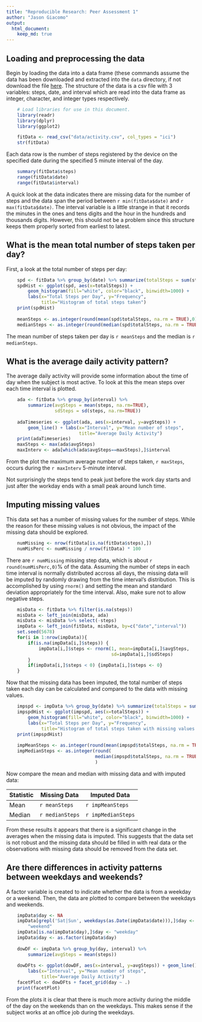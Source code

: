 ```yaml
---
title: "Reproducible Research: Peer Assessment 1"
author: "Jason Giacomo"
output: 
  html_document:
    keep_md: true
---
```



## Loading and preprocessing the data

Begin by loading the data into a data frame (these commands assume the data has
been downloaded and extracted into the `data` directory, if not download the
file
[here](https://d396qusza40orc.cloudfront.net/repdata%2Fdata%2Factivity.zip). The
structure of the data is a csv file with 3 variables: steps, date, and interval
which are read into the data frame as integer, character, and 
integer types respectively.

```r
    # Load libraries for use in this document.
    library(readr)
    library(dplyr)
    library(ggplot2)
```
```r
    fitData <- read_csv("data/activity.csv", col_types = "ici")
    str(fitData)
```

Each data row is the number of steps registered by the device on the specified
date during the specified 5 minute interval of the day.

```r
    summary(fitData$steps)
    range(fitData$date)
    range(fitData$interval)
```

A quick look at the data indicates there are missing data for the number of
steps and the data span the period between `r min(fitData$date)` and 
`r max(fitData$date)`. The interval variable is a little strange in that it
records the minutes in the ones and tens digits and the hour in the hundreds and
thousands digits. However, this should not be a problem since this structure
keeps them properly sorted from earliest to latest.

## What is the mean total number of steps taken per day?

First, a look at the total number of steps per day:

```r
    spd <- fitData %>% group_by(date) %>% summarize(totalSteps = sum(steps))
    spdHist <- ggplot(spd, aes(x=totalSteps)) +
        geom_histogram(fill="white", color="black", binwidth=1000) +
        labs(x="Total Steps per Day", y="Frequency",
             title="Histogram of total steps taken")
    print(spdHist)
    
    meanSteps <- as.integer(round(mean(spd$totalSteps, na.rm = TRUE),0))
    medianSteps <- as.integer(round(median(spd$totalSteps, na.rm = TRUE),0))
```

The mean number of steps taken per day is `r meanSteps`
and the median is `r medianSteps`.

## What is the average daily activity pattern?

The average daily activity will provide some information about the time of day
when the subject is most active. To look at this the mean steps over each
time interval is plotted.

```r
    ada <- fitData %>% group_by(interval) %>%
        summarize(avgSteps = mean(steps, na.rm=TRUE),
                  sdSteps = sd(steps, na.rm=TRUE))
    
    adaTimeseries <- ggplot(ada, aes(x=interval, y=avgSteps)) +
        geom_line() + labs(x="Interval", y="Mean number of steps", 
                           title="Average Daily Activity")
    print(adaTimeseries)
    maxSteps <- max(ada$avgSteps)
    maxInterv <- ada[which(ada$avgSteps==maxSteps),]$interval
```

From the plot the maximum average number of steps taken, `r maxSteps`, occurs
during the `r maxInterv` 5-minute interval.

Not surprisingly the steps tend to peak just before the work day starts and just
after the workday ends with a small peak around lunch time.

## Imputing missing values

This data set has a number of missing values for the number of steps. While the
reason for these missing values is not obvious, the impact of the missing data
should be explored.

```r
    numMissing <- nrow(fitData[is.na(fitData$steps),])
    numMisPerc <- numMissing / nrow(fitData) * 100
```

There are `r numMissing` missing step data, which is about
`r round(numMisPerc,0)`% of the data. Assuming the number of steps in each time interval is normally distributed accross all days, the missing data will be imputed by randomly drawing from the time interval's distribution. This is accomplished by using `rnorm()` and setting the mean and standard deviation appropriately for the time interval. Also, make sure not to allow negative steps.

```r
    misData <- fitData %>% filter(is.na(steps))
    misData <- left_join(misData, ada)
    misData <- misData %>% select(-steps)
    impData <- left_join(fitData, misData, by=c("date","interval"))
    set.seed(5678)
    for(i in 1:nrow(impData)){
        if(is.na(impData[i,]$steps)) {
            impData[i,]$steps <- rnorm(1, mean=impData[i,]$avgSteps,
                                       sd=impData[i,]$sdSteps)
        }
        if(impData[i,]$steps < 0) {impData[i,]$steps <- 0}
    }
```

Now that the missing data has been imputed, the total number of steps taken each
day can be calculated and compared to the data with missing values.

```r
    impspd <- impData %>% group_by(date) %>% summarize(totalSteps = sum(steps))
    impspdHist <- ggplot(impspd, aes(x=totalSteps)) +
        geom_histogram(fill="white", color="black", binwidth=1000) +
        labs(x="Total Steps per Day", y="Frequency",
             title="Histogram of total steps taken with missing values imputed")
    print(impspdHist)
    
    impMeanSteps <- as.integer(round(mean(impspd$totalSteps, na.rm = TRUE),0))
    impMedianSteps <- as.integer(round(
                                 median(impspd$totalSteps, na.rm = TRUE),0)
                                 )
```

Now compare the mean and median with missing data and with imputed data:

Statistic | Missing Data    | Imputed Data
--------- | --------------- | ------------------
Mean      | `r meanSteps`   | `r impMeanSteps`
Median    | `r medianSteps` | `r impMedianSteps`

From these results it appears that there is a significant change in the
averages when the missing data is imputed. This suggests that the data set is
not robust and the missing data should be filled in with real data or the
observations with missing data should be removed from the data set.

## Are there differences in activity patterns between weekdays and weekends?

A factor variable is created to indicate whether the data is from a weekday or a
weekend. Then, the data are plotted to compare between the weekdays and
weekends.

```r
    impData$day <- NA
    impData[grepl('Sat|Sun', weekdays(as.Date(impData$date))),]$day <-
        "weekend"
    impData[is.na(impData$day),]$day <- "weekday"
    impData$day <- as.factor(impData$day)
    
    dowDF <- impData %>% group_by(day, interval) %>%
        summarize(avgSteps = mean(steps))
    
    dowDFts <- ggplot(dowDF, aes(x=interval, y=avgSteps)) + geom_line() +
        labs(x="Interval", y="Mean number of steps",
             title="Average Daily Activity")
    facetPlot <- dowDFts + facet_grid(day ~ .)
    print(facetPlot)
```

From the plots it is clear that there is much more activity during the middle of
the day on the weekends than on the weekdays. This makes sense if the subject
works at an office job during the weekdays.
